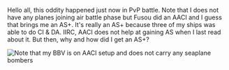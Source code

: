Hello all, this oddity happened just now in PvP battle. Note that I does not have any planes joining air battle phase but Fusou did an AACI and I guess that brings me an AS+. It's really an AS+ because three of my ships was able to do CI & DA. IIRC, AACI does not help at gaining AS when I last read about it. But then, why and how did I get an AS+?

[[File:KC_Oddities.jpg|frame|left|Note that my BBV is on AACI setup and does not carry any seaplane bombers]]<ac_metadata title="Gaining AS+ through AACI?"> </ac_metadata>